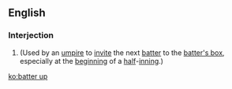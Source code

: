 ==English==

===Interjection===
{{en-interj|head=[[batter|Batter]] [[up]]!}}
# {{label|en|baseball}} (Used by an [[umpire]] to [[invite]] the next [[batter]] to the [[batter's box]], especially at the [[beginning]] of a [[half]]-[[inning]].)

[[ko:batter up]]